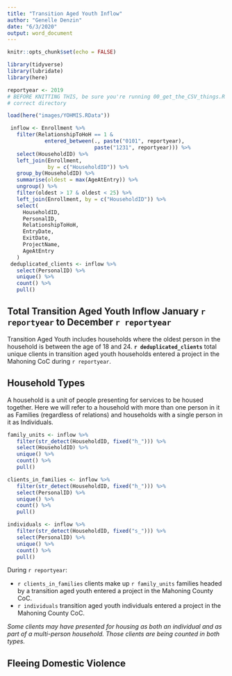 ```yaml
---
title: "Transition Aged Youth Inflow"
author: "Genelle Denzin"
date: "6/3/2020"
output: word_document
---
```


```r
knitr::opts_chunk$set(echo = FALSE)

library(tidyverse)
library(lubridate)
library(here)

reportyear <- 2019
# BEFORE KNITTING THIS, be sure you're running 00_get_the_CSV_things.R with the
# correct directory

load(here("images/YOHMIS.RData"))
```



```r
 
 inflow <- Enrollment %>%
   filter(RelationshipToHoH == 1 &
            entered_between(., paste("0101", reportyear),
                            paste("1231", reportyear))) %>%
   select(HouseholdID) %>%
   left_join(Enrollment,
             by = c("HouseholdID")) %>%
   group_by(HouseholdID) %>%
   summarise(oldest = max(AgeAtEntry)) %>%
   ungroup() %>%
   filter(oldest > 17 & oldest < 25) %>%
   left_join(Enrollment, by = c("HouseholdID")) %>%
   select(
     HouseholdID,
     PersonalID,
     RelationshipToHoH,
     EntryDate,
     ExitDate,
     ProjectName,
     AgeAtEntry
   )
 deduplicated_clients <- inflow %>%
   select(PersonalID) %>%
   unique() %>%
   count() %>%
   pull()
```

## Total Transition Aged Youth Inflow January `r reportyear` to December `r reportyear`

Transition Aged Youth includes households where the oldest person in the household is between the age of 18 and 24. **`r deduplicated_clients`** total unique clients in transition aged youth households entered a project in the Mahoning CoC during `r reportyear`.

## Household Types

A household is a unit of people presenting for services to be housed together. Here we will refer to a household with more than one person in it as Families (regardless of relations) and households with a single person in it as Individuals. 

```r

family_units <- inflow %>%
   filter(str_detect(HouseholdID, fixed("h_"))) %>%
   select(HouseholdID) %>%
   unique() %>%
   count() %>%
   pull()

clients_in_families <- inflow %>%
   filter(str_detect(HouseholdID, fixed("h_"))) %>%
   select(PersonalID) %>%
   unique() %>% 
   count() %>%
   pull()

individuals <- inflow %>%
   filter(str_detect(HouseholdID, fixed("s_"))) %>%
   select(PersonalID) %>%
   unique() %>%
   count() %>%
   pull()

```

During `r reportyear`: 

- `r clients_in_families` clients make up `r family_units` families headed by a transition aged youth entered a project in the Mahoning County CoC.
- `r individuals` transition aged youth individuals entered a project in the Mahoning County CoC.

*Some clients may have presented for housing as both an individual and as part of a multi-person household. Those clients are being counted in both types.*

## Fleeing Domestic Violence

```r

```






